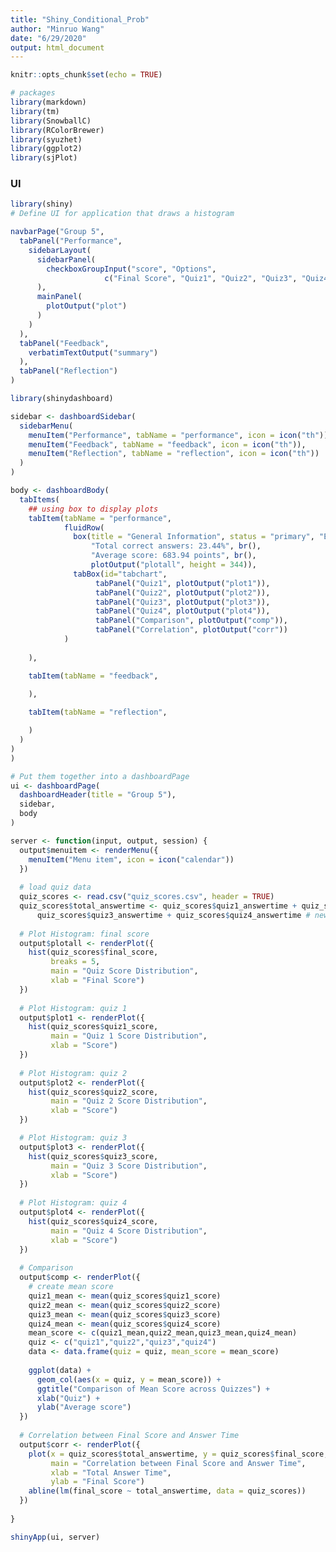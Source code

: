 ```yaml
---
title: "Shiny_Conditional_Prob"
author: "Minruo Wang"
date: "6/29/2020"
output: html_document
---
```


```r
knitr::opts_chunk$set(echo = TRUE)
```


```r
# packages
library(markdown)
library(tm)
library(SnowballC)
library(RColorBrewer)
library(syuzhet)
library(ggplot2)
library(sjPlot)
```

### UI
```r
library(shiny)
# Define UI for application that draws a histogram

navbarPage("Group 5",
  tabPanel("Performance",
    sidebarLayout(
      sidebarPanel(
        checkboxGroupInput("score", "Options",
                     c("Final Score", "Quiz1", "Quiz2", "Quiz3", "Quiz4"))
      ),
      mainPanel(
        plotOutput("plot")
      )
    )
  ),
  tabPanel("Feedback",
    verbatimTextOutput("summary")
  ),
  tabPanel("Reflection")
)
```


```r
library(shinydashboard)

sidebar <- dashboardSidebar(
  sidebarMenu(
    menuItem("Performance", tabName = "performance", icon = icon("th")),
    menuItem("Feedback", tabName = "feedback", icon = icon("th")),
    menuItem("Reflection", tabName = "reflection", icon = icon("th"))
  )
)

body <- dashboardBody(
  tabItems(
    ## using box to display plots
    tabItem(tabName = "performance",
            fluidRow(
              box(title = "General Information", status = "primary", "Engagement rate: 64%", br(), 
                  "Total correct answers: 23.44%", br(),
                  "Average score: 683.94 points", br(),
                  plotOutput("plotall", height = 344)),
              tabBox(id="tabchart", 
                   tabPanel("Quiz1", plotOutput("plot1")),
                   tabPanel("Quiz2", plotOutput("plot2")),
                   tabPanel("Quiz3", plotOutput("plot3")),
                   tabPanel("Quiz4", plotOutput("plot4")),
                   tabPanel("Comparison", plotOutput("comp")),
                   tabPanel("Correlation", plotOutput("corr"))
            )
            
    ),

    tabItem(tabName = "feedback",

    ),
    
    tabItem(tabName = "reflection",

    )
  )
)
)

# Put them together into a dashboardPage
ui <- dashboardPage(
  dashboardHeader(title = "Group 5"),
  sidebar,
  body
)

server <- function(input, output, session) {
  output$menuitem <- renderMenu({
    menuItem("Menu item", icon = icon("calendar"))
  })
  
  # load quiz data
  quiz_scores <- read.csv("quiz_scores.csv", header = TRUE)
  quiz_scores$total_answertime <- quiz_scores$quiz1_answertime + quiz_scores$quiz2_answertime + 
      quiz_scores$quiz3_answertime + quiz_scores$quiz4_answertime # new variable: total answer time
  
  # Plot Histogram: final score
  output$plotall <- renderPlot({
    hist(quiz_scores$final_score, 
         breaks = 5, 
         main = "Quiz Score Distribution", 
         xlab = "Final Score")
  })
  
  # Plot Histogram: quiz 1
  output$plot1 <- renderPlot({
    hist(quiz_scores$quiz1_score, 
         main = "Quiz 1 Score Distribution", 
         xlab = "Score")
  })
  
  # Plot Histogram: quiz 2
  output$plot2 <- renderPlot({
    hist(quiz_scores$quiz2_score, 
         main = "Quiz 2 Score Distribution", 
         xlab = "Score")
  })

  # Plot Histogram: quiz 3
  output$plot3 <- renderPlot({
    hist(quiz_scores$quiz3_score, 
         main = "Quiz 3 Score Distribution", 
         xlab = "Score")
  })
  
  # Plot Histogram: quiz 4
  output$plot4 <- renderPlot({
    hist(quiz_scores$quiz4_score, 
         main = "Quiz 4 Score Distribution", 
         xlab = "Score")
  })
  
  # Comparison
  output$comp <- renderPlot({
    # create mean score
    quiz1_mean <- mean(quiz_scores$quiz1_score)
    quiz2_mean <- mean(quiz_scores$quiz2_score)
    quiz3_mean <- mean(quiz_scores$quiz3_score)
    quiz4_mean <- mean(quiz_scores$quiz4_score)
    mean_score <- c(quiz1_mean,quiz2_mean,quiz3_mean,quiz4_mean)
    quiz <- c("quiz1","quiz2","quiz3","quiz4")
    data <- data.frame(quiz = quiz, mean_score = mean_score)
    
    ggplot(data) +
      geom_col(aes(x = quiz, y = mean_score)) +
      ggtitle("Comparison of Mean Score across Quizzes") +
      xlab("Quiz") +
      ylab("Average score")
  })
  
  # Correlation between Final Score and Answer Time
  output$corr <- renderPlot({
    plot(x = quiz_scores$total_answertime, y = quiz_scores$final_score, 
         main = "Correlation between Final Score and Answer Time",
         xlab = "Total Answer Time",
         ylab = "Final Score")
    abline(lm(final_score ~ total_answertime, data = quiz_scores))
  })
  
}

shinyApp(ui, server)
```



